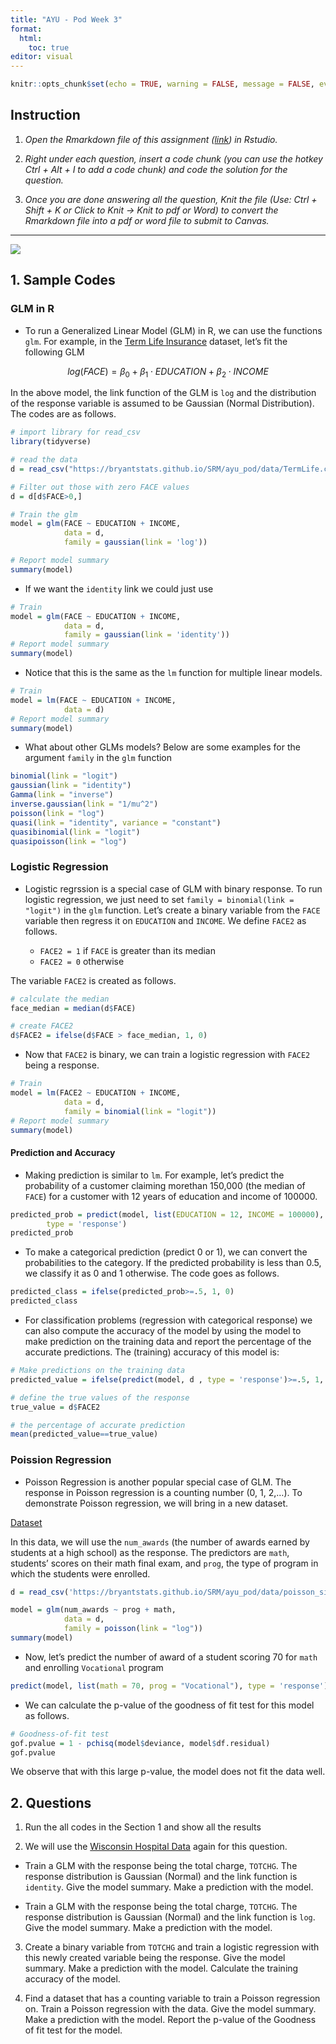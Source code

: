 ```yaml
---
title: "AYU - Pod Week 3"
format: 
  html: 
    toc: true
editor: visual
---
```


```r
knitr::opts_chunk$set(echo = TRUE, warning = FALSE, message = FALSE, eval = FALSE)
```

## Instruction

1.  *Open the Rmarkdown file of this assignment ([link](03_ayu_pod_submission.Rmd)) in Rstudio.*

2.  *Right under each question, insert a code chunk (you can use the hotkey Ctrl + Alt + I to add a code chunk) and code the solution for the question.*

3.  *Once you are done answering all the question, Knit the file (Use: Ctrl + Shift + K or Click to Knit -\> Knit to pdf or Word) to convert the Rmarkdown file into a pdf or word file to submit to Canvas.*

------------------------------------------------------------------------

![](1.jpg)

## 1. Sample Codes

### GLM in R

-   To run a Generalized Linear Model (GLM) in R, we can use the functions `glm`. For example, in the [Term Life Insurance](https://bryantstats.github.io/SRM/ayu_pod/data/TermLife.csv) dataset, let's fit the following GLM

$$
log(FACE) = \beta_0 + \beta_1 \cdot EDUCATION + \beta_2 \cdot INCOME
$$

In the above model, the link function of the GLM is `log` and the distribution of the response variable is assumed to be Gaussian (Normal Distribution). The codes are as follows.

```r
# import library for read_csv
library(tidyverse)

# read the data
d = read_csv("https://bryantstats.github.io/SRM/ayu_pod/data/TermLife.csv")

# Filter out those with zero FACE values
d = d[d$FACE>0,] 

# Train the glm
model = glm(FACE ~ EDUCATION + INCOME, 
            data = d, 
            family = gaussian(link = 'log'))

# Report model summary
summary(model)
```

-   If we want the `identity` link we could just use

```r
# Train
model = glm(FACE ~ EDUCATION + INCOME, 
            data = d, 
            family = gaussian(link = 'identity'))
# Report model summary
summary(model)
```

-   Notice that this is the same as the `lm` function for multiple linear models.

```r
# Train
model = lm(FACE ~ EDUCATION + INCOME, 
            data = d)
# Report model summary
summary(model)
```

-   What about other GLMs models? Below are some examples for the argument `family` in the `glm` function

```r
binomial(link = "logit")
gaussian(link = "identity")
Gamma(link = "inverse")
inverse.gaussian(link = "1/mu^2")
poisson(link = "log")
quasi(link = "identity", variance = "constant")
quasibinomial(link = "logit")
quasipoisson(link = "log")
```

### Logistic Regression

-   Logistic regrssion is a special case of GLM with binary response. To run logistic regression, we just need to set `family = binomial(link = "logit")` in the `glm` function. Let's create a binary variable from the `FACE` variable then regress it on `EDUCATION` and `INCOME`. We define `FACE2` as follows.

    -   `FACE2 = 1` if `FACE` is greater than its median
    -   `FACE2 = 0` otherwise

The variable `FACE2` is created as follows.

```r
# calculate the median
face_median = median(d$FACE)

# create FACE2
d$FACE2 = ifelse(d$FACE > face_median, 1, 0)
```

-   Now that `FACE2` is binary, we can train a logistic regression with `FACE2` being a response.

```r
# Train
model = lm(FACE2 ~ EDUCATION + INCOME, 
            data = d,
            family = binomial(link = "logit"))
# Report model summary
summary(model)
```

#### Prediction and Accuracy

-   Making prediction is similar to `lm`. For example, let's predict the probability of a customer claiming morethan 150,000 (the median of `FACE`) for a customer with 12 years of education and income of 100000.

```r
predicted_prob = predict(model, list(EDUCATION = 12, INCOME = 100000), 
        type = 'response')
predicted_prob
```

-   To make a categorical prediction (predict 0 or 1), we can convert the probabilities to the category. If the predicted probability is less than 0.5, we classify it as 0 and 1 otherwise. The code goes as follows.

```r
predicted_class = ifelse(predicted_prob>=.5, 1, 0)
predicted_class
```

-   For classification problems (regression with categorical response) we can also compute the accuracy of the model by using the model to make prediction on the training data and report the percentage of the accurate predictions. The (training) accuracy of this model is:

```r
# Make predictions on the training data
predicted_value = ifelse(predict(model, d , type = 'response')>=.5, 1, 0)

# define the true values of the response
true_value = d$FACE2

# the percentage of accurate prediction
mean(predicted_value==true_value)
```

### Poission Regression

-   Poisson Regression is another popular special case of GLM. The response in Poisson regression is a counting number (0, 1, 2,...). To demonstrate Poisson regression, we will bring in a new dataset.

[Dataset](https://bryantstats.github.io/SRM/ayu_pod/data/poisson_sim2.csv)

In this data, we will use the `num_awards` (the number of awards earned by students at a high school) as the response. The predictors are `math`, students' scores on their math final exam, and `prog`, the type of program in which the students were enrolled.

```r
d = read_csv('https://bryantstats.github.io/SRM/ayu_pod/data/poisson_sim2.csv')

model = glm(num_awards ~ prog + math, 
            data = d,
            family = poisson(link = "log"))
summary(model)
```

-   Now, let's predict the number of award of a student scoring 70 for `math` and enrolling `Vocational` program

```r
predict(model, list(math = 70, prog = "Vocational"), type = 'response')
```

-   We can calculate the p-value of the goodness of fit test for this model as follows.

```r
# Goodness-of-fit test
gof.pvalue = 1 - pchisq(model$deviance, model$df.residual)
gof.pvalue
```

We observe that with this large p-value, the model does not fit the data well.

## 2. Questions

1.  Run the all codes in the Section 1 and show all the results

2.  We will use the [Wisconsin Hospital Data](https://bryantstats.github.io/SRM/ayu_pod/data/frees/HospitalCosts.csv) again for this question.

-   Train a GLM with the response being the total charge, `TOTCHG`. The response distribution is Gaussian (Normal) and the link function is `identity`. Give the model summary. Make a prediction with the model.

-   Train a GLM with the response being the total charge, `TOTCHG`. The response distribution is Gaussian (Normal) and the link function is `log`. Give the model summary. Make a prediction with the model.

3.  Create a binary variable from `TOTCHG` and train a logistic regression with this newly created variable being the response. Give the model summary. Make a prediction with the model. Calculate the training accuracy of the model.

4.  Find a dataset that has a counting variable to train a Poisson regression on. Train a Poisson regression with the data. Give the model summary. Make a prediction with the model. Report the p-value of the Goodness of fit test for the model.
